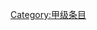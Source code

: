 {{catmore1|[[Wikipedia:微生物专题|Wikipedia:微生物专题]]}}
{{Articles by Quality|topic=微生物|project=微生物|format=TOC}}
{{emptycat}}

[[Category:甲级条目|Category:甲级条目]]